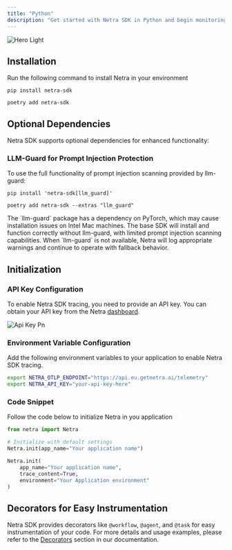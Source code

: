 ```yaml
---
title: "Python"
description: "Get started with Netra SDK in Python and begin monitoring your AI applications in just a few minutes"
---
```


<img
  className="block dark:hidden"
  src="/images/hero-light.png"
  alt="Hero Light"
/>

## Installation

Run the following command to install Netra in your environment

<CodeGroup>

```shellscript pip
pip install netra-sdk
```


```shellscript poetry
poetry add netra-sdk
```

</CodeGroup>

## Optional Dependencies

Netra SDK supports optional dependencies for enhanced functionality:

### LLM-Guard for Prompt Injection Protection

To use the full functionality of prompt injection scanning provided by llm-guard:

<CodeGroup>

```shellscript pip
pip install 'netra-sdk[llm_guard]'
```


```shellscript poetry
poetry add netra-sdk --extras "llm_guard"
```

</CodeGroup>

<Warning>
  The `llm-guard` package has a dependency on PyTorch, which may cause installation issues on Intel Mac machines. The base SDK will install and function correctly without llm-guard, with limited prompt injection scanning capabilities. When `llm-guard` is not available, Netra will log appropriate warnings and continue to operate with fallback behavior.
</Warning>

## Initialization

### API Key Configuration

To enable Netra SDK tracing, you need to provide an API key. You can obtain your API key from the Netra [dashboard](https://getnetra.ai/).

![Api Key Pn](../images/api-key.png)

### Environment Variable Configuration

Add the following environment variables to your application to enable Netra SDK tracing.

```bash
export NETRA_OTLP_ENDPOINT="https://api.eu.getnetra.ai/telemetry"
export NETRA_API_KEY="your-api-key-here"
```

### Code Snippet

Follow the code below to initialize Netra in you application

<CodeGroup>

```python Python
from netra import Netra

# Initialize with default settings
Netra.init(app_name="Your application name")

Netra.init(
    app_name="Your application name",
    trace_content=True,
    environment="Your Application environment"
)
```

</CodeGroup>

## Decorators for Easy Instrumentation

Netra SDK provides decorators like `@workflow`, `@agent`, and `@task` for easy instrumentation of your code. For more details and usage examples, please refer to the [Decorators](/tracing/decorators) section in our documentation.